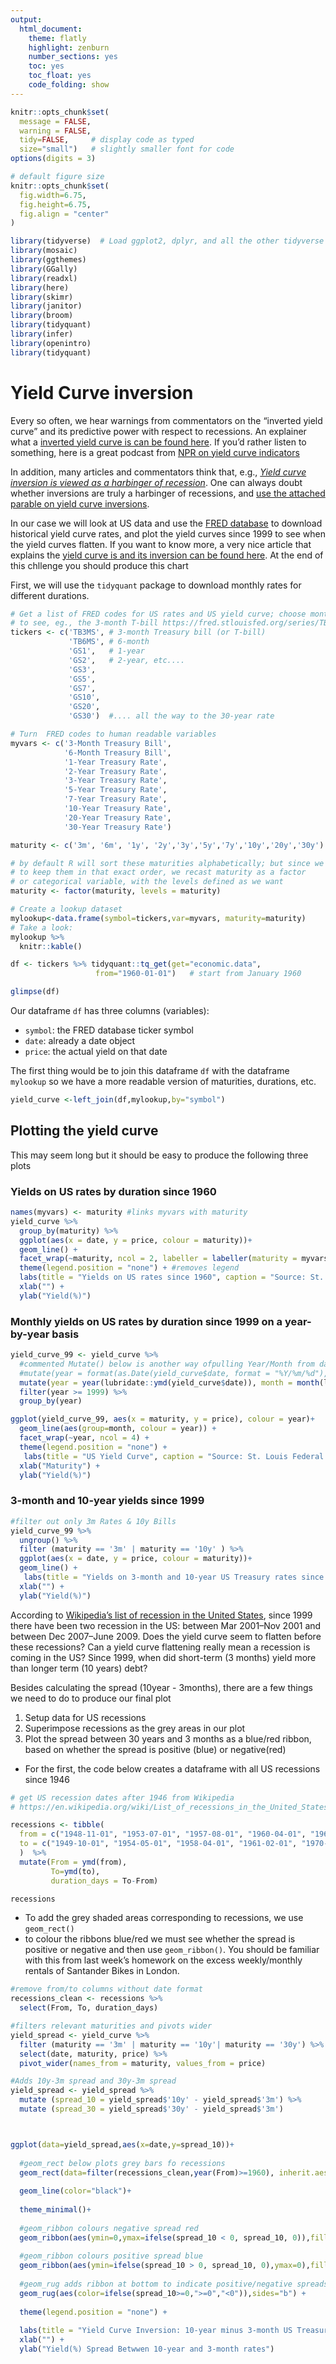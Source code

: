 ```yaml
---
output:
  html_document:
    theme: flatly
    highlight: zenburn
    number_sections: yes
    toc: yes
    toc_float: yes
    code_folding: show
---
```



```r
knitr::opts_chunk$set(
  message = FALSE, 
  warning = FALSE, 
  tidy=FALSE,     # display code as typed
  size="small")   # slightly smaller font for code
options(digits = 3)

# default figure size
knitr::opts_chunk$set(
  fig.width=6.75, 
  fig.height=6.75,
  fig.align = "center"
)
```


```r
library(tidyverse)  # Load ggplot2, dplyr, and all the other tidyverse packages
library(mosaic)
library(ggthemes)
library(GGally)
library(readxl)
library(here)
library(skimr)
library(janitor)
library(broom)
library(tidyquant)
library(infer)
library(openintro)
library(tidyquant)
```



# Yield Curve inversion

Every so often, we hear warnings from commentators on the "inverted yield curve" and its predictive power with respect to recessions. An explainer what a [inverted yield curve is can be found here](https://www.reuters.com/article/us-usa-economy-yieldcurve-explainer/explainer-what-is-an-inverted-yield-curve-idUSKBN1O50GA). If you'd rather listen to something, here is a great podcast from [NPR on yield curve indicators](https://www.podbean.com/media/share/dir-4zgj9-6aefd11)

In addition, many articles and commentators think that, e.g., [*Yield curve inversion is viewed as a harbinger of recession*](https://www.bloomberg.com/news/articles/2019-08-14/u-k-yield-curve-inverts-for-first-time-since-financial-crisis). One can always doubt whether inversions are truly a harbinger of recessions, and [use the attached parable on yield curve inversions](https://twitter.com/5_min_macro/status/1161627360946511873).


In our case we will look at US data and use the [FRED database](https://fred.stlouisfed.org/) to download historical yield curve rates, and plot the yield curves since 1999 to see when the yield curves flatten. If you want to know more, a very nice article that explains the [yield curve is and its inversion can be found here](https://fredblog.stlouisfed.org/2018/10/the-data-behind-the-fear-of-yield-curve-inversions/). At the end of this chllenge you should produce this chart


First, we will use the `tidyquant` package to download monthly rates for different durations. 

```r
# Get a list of FRED codes for US rates and US yield curve; choose monthly frequency
# to see, eg., the 3-month T-bill https://fred.stlouisfed.org/series/TB3MS
tickers <- c('TB3MS', # 3-month Treasury bill (or T-bill)
             'TB6MS', # 6-month
             'GS1',   # 1-year
             'GS2',   # 2-year, etc....
             'GS3',
             'GS5',
             'GS7',
             'GS10',
             'GS20',
             'GS30')  #.... all the way to the 30-year rate

# Turn  FRED codes to human readable variables
myvars <- c('3-Month Treasury Bill',
            '6-Month Treasury Bill',
            '1-Year Treasury Rate',
            '2-Year Treasury Rate',
            '3-Year Treasury Rate',
            '5-Year Treasury Rate',
            '7-Year Treasury Rate',
            '10-Year Treasury Rate',
            '20-Year Treasury Rate',
            '30-Year Treasury Rate')

maturity <- c('3m', '6m', '1y', '2y','3y','5y','7y','10y','20y','30y')

# by default R will sort these maturities alphabetically; but since we want
# to keep them in that exact order, we recast maturity as a factor 
# or categorical variable, with the levels defined as we want
maturity <- factor(maturity, levels = maturity)

# Create a lookup dataset
mylookup<-data.frame(symbol=tickers,var=myvars, maturity=maturity)
# Take a look:
mylookup %>% 
  knitr::kable()

df <- tickers %>% tidyquant::tq_get(get="economic.data", 
                   from="1960-01-01")   # start from January 1960

glimpse(df)
```

Our dataframe `df` has three columns (variables):

- `symbol`: the FRED database ticker symbol
- `date`: already a date object
- `price`: the actual yield on that date

The first thing would be to join this dataframe `df` with the dataframe `mylookup` so we have a more readable version of maturities, durations, etc.


```r

yield_curve <-left_join(df,mylookup,by="symbol") 
```

## Plotting the yield curve

This may seem long but it should be easy to produce the following three plots

### Yields on US rates by duration since 1960

```r

names(myvars) <- maturity #links myvars with maturity
yield_curve %>%
  group_by(maturity) %>%
  ggplot(aes(x = date, y = price, colour = maturity))+
  geom_line() +
  facet_wrap(~maturity, ncol = 2, labeller = labeller(maturity = myvars)) + #labeller ensures the facet labels are taken from myvars
  theme(legend.position = "none") + #removes legend 
  labs(title = "Yields on US rates since 1960", caption = "Source: St. Louis Federal Reserve Economic Database (FRED)") + 
  xlab("") + 
  ylab("Yield(%)")


```



### Monthly yields on US rates by duration since 1999 on a year-by-year basis

```r
yield_curve_99 <- yield_curve %>%
  #commented Mutate() below is another way ofpulling Year/Month from dates
  #mutate(year = format(as.Date(yield_curve$date, format = "%Y/%m/%d"), "%Y"))
  mutate(year = year(lubridate::ymd(yield_curve$date)), month = month(lubridate::ymd(yield_curve$date))) %>% #adds Year & month column determined from date column
  filter(year >= 1999) %>%
  group_by(year)

ggplot(yield_curve_99, aes(x = maturity, y = price), colour = year)+
  geom_line(aes(group=month, colour = year)) +
  facet_wrap(~year, ncol = 4) + 
  theme(legend.position = "none") + 
   labs(title = "US Yield Curve", caption = "Source: St. Louis Federal Reserve Economic Database (FRED)") + 
  xlab("Maturity") + 
  ylab("Yield(%)")
```


### 3-month and 10-year yields since 1999

```r
#filter out only 3m Rates & 10y Bills
yield_curve_99 %>%
  ungroup() %>%
  filter (maturity == '3m' | maturity == '10y' ) %>%
  ggplot(aes(x = date, y = price, colour = maturity))+
  geom_line() +
   labs(title = "Yields on 3-month and 10-year US Treasury rates since 1999", caption = "Source: St. Louis Federal Reserve Economic Database (FRED)") + 
  xlab("") + 
  ylab("Yield(%)")
```


According to [Wikipedia's list of recession in the United States](https://en.wikipedia.org/wiki/List_of_recessions_in_the_United_States), since 1999 there have been two recession in the US: between Mar 2001–Nov 2001 and between Dec 2007–June 2009. Does the yield curve seem to flatten before these recessions? Can a yield curve flattening really mean a recession is coming in the US? Since 1999, when did short-term (3 months) yield more than longer term (10 years) debt?



Besides calculating the spread (10year - 3months), there are a few things we need to do to produce our final plot

1. Setup data for US recessions 
1. Superimpose recessions as the grey areas in our plot
1. Plot the spread between 30 years and 3 months as a blue/red ribbon, based on whether the spread is positive (blue) or negative(red)


- For the first, the code below creates a dataframe with all US recessions since 1946

```r

# get US recession dates after 1946 from Wikipedia 
# https://en.wikipedia.org/wiki/List_of_recessions_in_the_United_States

recessions <- tibble(
  from = c("1948-11-01", "1953-07-01", "1957-08-01", "1960-04-01", "1969-12-01", "1973-11-01", "1980-01-01","1981-07-01", "1990-07-01", "2001-03-01", "2007-12-01"),  
  to = c("1949-10-01", "1954-05-01", "1958-04-01", "1961-02-01", "1970-11-01", "1975-03-01", "1980-07-01", "1982-11-01", "1991-03-01", "2001-11-01", "2009-06-01") 
  )  %>% 
  mutate(From = ymd(from), 
         To=ymd(to),
         duration_days = To-From)

recessions
```

- To add the grey shaded areas corresponding to recessions, we use `geom_rect()`
- to colour the ribbons blue/red we must see whether the spread is positive or negative and then use `geom_ribbon()`. You should be familiar with this from last week's homework on the excess weekly/monthly rentals of Santander Bikes in London.
```r
#remove from/to columns without date format
recessions_clean <- recessions %>%
  select(From, To, duration_days)

#filters relevant maturities and pivots wider
yield_spread <- yield_curve %>%
  filter (maturity == '3m' | maturity == '10y'| maturity == '30y') %>%
  select(date, maturity, price) %>%
  pivot_wider(names_from = maturity, values_from = price)

#Adds 10y-3m spread and 30y-3m spread
yield_spread <- yield_spread %>%
  mutate (spread_10 = yield_spread$'10y' - yield_spread$'3m') %>% 
  mutate (spread_30 = yield_spread$'30y' - yield_spread$'3m')



ggplot(data=yield_spread,aes(x=date,y=spread_10))+
  
  #geom_rect below plots grey bars fo recessions
  geom_rect(data=filter(recessions_clean,year(From)>=1960), inherit.aes=F, aes(xmin=From, xmax=To, ymin=-Inf, ymax=+Inf), fill='darkgray', alpha=0.5) +
  
  geom_line(color="black")+
  
  theme_minimal()+
  
  #geom_ribbon colours negative spread red
  geom_ribbon(aes(ymin=0,ymax=ifelse(spread_10 < 0, spread_10, 0)),fill="#d73027",alpha=0.5)+
  
  #geom_ribbon colours positive spread blue
  geom_ribbon(aes(ymin=ifelse(spread_10 > 0, spread_10, 0),ymax=0),fill="#4575b4",alpha=0.5)  +
  
  #geom_rug adds ribbon at bottom to indicate positive/negative spreads
  geom_rug(aes(color=ifelse(spread_10>=0,">=0","<0")),sides="b") +
  
  theme(legend.position = "none") + 
  
  labs(title = "Yield Curve Inversion: 10-year minus 3-month US Treasury Rates", caption = "Source: St. Louis Federal Reserve Economic Database (FRED)") + 
  xlab("") + 
  ylab("Yield(%) Spread Betwwen 10-year and 3-month rates")


```

